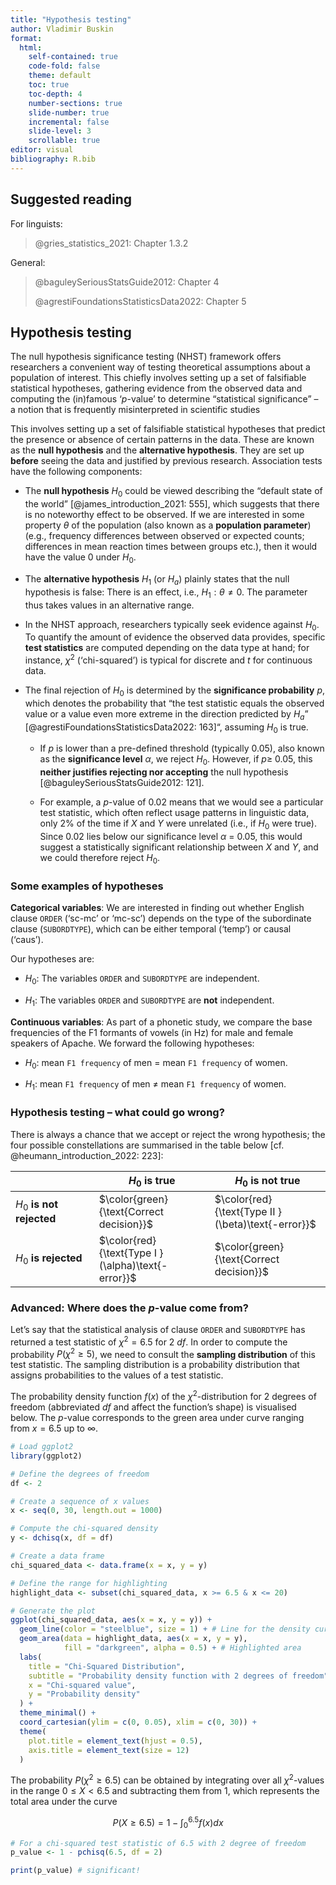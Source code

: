 ```yaml
---
title: "Hypothesis testing"
author: Vladimir Buskin
format:
  html:
    self-contained: true
    code-fold: false
    theme: default
    toc: true
    toc-depth: 4
    number-sections: true
    slide-number: true
    incremental: false
    slide-level: 3
    scrollable: true
editor: visual
bibliography: R.bib
---
```


## Suggested reading

For linguists:

> @gries_statistics_2021: Chapter 1.3.2

General:

> @baguleySeriousStatsGuide2012: Chapter 4
>
> @agrestiFoundationsStatisticsData2022: Chapter 5

## Hypothesis testing {#sec-hyp}

The null hypothesis significance testing (NHST) framework offers
researchers a convenient way of testing theoretical assumptions about a
population of interest. This chiefly involves setting up a set of falsifiable statistical hypotheses, gathering evidence from the observed data and computing the (in)famous '$p$-value' to determine "statistical significance" -- a notion that is frequently misinterpreted in scientific studies 

This involves setting
up a set of falsifiable statistical hypotheses that predict the presence
or absence of certain patterns in the data. These are known as the
**null hypothesis** and the **alternative hypothesis**. They are set up
**before** seeing the data and justified by previous research.
Association tests have the following components:

-   The **null hypothesis** $H_0$ could be viewed describing the
    "default state of the world" [@james_introduction_2021: 555], which
    suggests that there is no noteworthy effect to be observed. If we
    are interested in some property $\theta$ of the population (also
    known as a **population parameter**) (e.g., frequency differences
    between observed or expected counts; differences in mean reaction
    times between groups etc.), then it would have the value 0 under
    $H_0$.

-   The **alternative hypothesis** $H_1$ (or $H_a$) plainly states that
    the null hypothesis is false: There is an effect, i.e.,
    $H_1: \theta \neq 0$. The parameter thus takes values in an
    alternative range.

-   In the NHST approach, researchers typically seek evidence against
    $H_0$. To quantify the amount of evidence the observed data
    provides, specific **test statistics** are computed depending on the
    data type at hand; for instance, $\chi^2$ ('chi-squared') is typical
    for discrete and $t$ for continuous data.

-   The final rejection of $H_0$ is determined by the **significance
    probability** $p$, which denotes the probability that "the test
    statistic equals the observed value or a value even more extreme in
    the direction predicted by $H_a$"
    [@agrestiFoundationsStatisticsData2022: 163]", assuming $H_0$ is
    true.

    -   If $p$ is lower than a pre-defined threshold (typically 0.05),
        also known as the **significance level** $\alpha$, we reject
        $H_0$. However, if $p \geq$ 0.05, this **neither justifies
        rejecting nor accepting** the null hypothesis
        [@baguleySeriousStatsGuide2012: 121].

    -   For example, a $p$-value of $0.02$ means that we would see a
        particular test statistic, which often reflect usage patterns in
        linguistic data, only 2% of the time if $X$ and $Y$ were
        unrelated (i.e., if $H_0$ were true). Since $0.02$ lies below
        our significance level $\alpha$ = $0.05$, this would suggest a
        statistically significant relationship between $X$ and $Y$, and
        we could therefore reject $H_0$.

### Some examples of hypotheses

**Categorical variables**: We are interested in finding out whether
English clause `ORDER` ('sc-mc' or 'mc-sc') depends on the type of the
subordinate clause (`SUBORDTYPE`), which can be either temporal ('temp')
or causal ('caus').

Our hypotheses are:

-   $H_0:$ The variables `ORDER` and `SUBORDTYPE` are independent.

-   $H_1:$ The variables `ORDER` and `SUBORDTYPE` are **not**
    independent.

**Continuous variables**: As part of a phonetic study, we compare the
base frequencies of the F1 formants of vowels (in Hz) for male and
female speakers of Apache. We forward the following hypotheses:

-   $H_0:$ mean `F1 frequency` of men $=$ mean `F1 frequency` of women.

-   $H_1:$ mean `F1 frequency` of men $\ne$ mean `F1 frequency` of
    women.

### Hypothesis testing -- what could go wrong?

There is always a chance that we accept or reject the wrong hypothesis;
the four possible constellations are summarised in the table below [cf.
@heumann_introduction_2022: 223]:

|                           | $H_0$ is true                                       | $H_0$ is not true                                   |
|-------------------|---------------------------|---------------------------|
| $H_0$ **is not rejected** | $\color{green}{\text{Correct decision}}$            | $\color{red}{\text{Type II } (\beta)\text{-error}}$ |
| $H_0$ **is rejected**     | $\color{red}{\text{Type I } (\alpha)\text{-error}}$ | $\color{green}{\text{Correct decision}}$            |

### Advanced: Where does the $p$-value come from?

Let's say that the statistical analysis of clause `ORDER` and
`SUBORDTYPE` has returned a test statistic of $\chi^2 = 6.5$ for 2 $df$. In order to compute the probability $P(\chi^2 \geq 5)$, we need to consult the **sampling distribution** of this test statistic. The sampling distribution is a probability distribution that assigns probabilities to the values of a test statistic. 

The probability density function $f(x)$ of the $\chi^2$-distribution for 2 degrees of freedom (abbreviated $df$ and affect the function's shape) is visualised below. The $p$-value corresponds to the green area under curve ranging from $x = 6.5$ up to $\infty$.

```r
# Load ggplot2
library(ggplot2)

# Define the degrees of freedom
df <- 2

# Create a sequence of x values
x <- seq(0, 30, length.out = 1000)

# Compute the chi-squared density
y <- dchisq(x, df = df)

# Create a data frame
chi_squared_data <- data.frame(x = x, y = y)

# Define the range for highlighting
highlight_data <- subset(chi_squared_data, x >= 6.5 & x <= 20)

# Generate the plot
ggplot(chi_squared_data, aes(x = x, y = y)) +
  geom_line(color = "steelblue", size = 1) + # Line for the density curve
  geom_area(data = highlight_data, aes(x = x, y = y), 
            fill = "darkgreen", alpha = 0.5) + # Highlighted area
  labs(
    title = "Chi-Squared Distribution",
    subtitle = "Probability density function with 2 degrees of freedom",
    x = "Chi-squared value",
    y = "Probability density"
  ) +
  theme_minimal() +
  coord_cartesian(ylim = c(0, 0.05), xlim = c(0, 30)) +
  theme(
    plot.title = element_text(hjust = 0.5),
    axis.title = element_text(size = 12)
  )

```


The probability $P(\chi^2 \geq 6.5)$ can be obtained by integrating over all $\chi^2$-values in the range $0 \leq X < 6.5$ and subtracting them from 1, which represents the total area under the curve 

$$
P(X\geq 6.5) = 1 - \int_{0}^{6.5} f(x) dx
$$

```r
# For a chi-squared test statistic of 6.5 with 2 degree of freedom
p_value <- 1 - pchisq(6.5, df = 2)

print(p_value) # significant!
```




